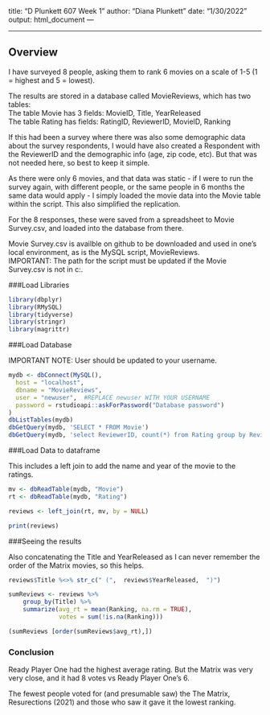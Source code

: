 title: "D Plunkett 607 Week 1"
author: "Diana Plunkett"
date: "1/30/2022"
output: html_document
---
<hr/>  
## Overview

I have surveyed 8 people, asking them to rank 6 movies on a scale of 1-5 (1 = highest and 5 = lowest).

The results are stored in a database called MovieReviews, which has two tables:    
The table Movie has 3 fields:  MovieID, Title, YearReleased    
The table Rating has fields: RatingID, ReviewerID, MovieID, Ranking    

If this had been a survey where there was also some demographic data about the survey respondents, I would have also created a Respondent with the ReviewerID and the demographic info (age, zip code, etc).  But that was not needed here, so best to keep it simple.  

As there were only 6 movies, and that data was static  - if I were to run the survey again, with different people, or the same people in 6 months the same data would apply - I simply loaded the movie data into the Movie table within the script.  This also simplified the replication.  

For the 8 responses, these were saved from a spreadsheet to Movie Survey.csv, and loaded into the database from there.  

Movie Survey.csv is availble on github to be downloaded and used in one's local environment, as is the MySQL script, MovieReviews.    
IMPORTANT: The path for the script must be updated if the Movie Survey.csv is not in c:\data. 

###Load Libraries 
```r
library(dbplyr)
library(RMySQL)
library(tidyverse)
library(stringr)
library(magrittr)
```


###Load Database

IMPORTANT NOTE: User should be updated to your username.

```r
mydb <- dbConnect(MySQL(), 
  host = "localhost",
  dbname = "MovieReviews",
  user = "newuser",  #REPLACE newuser WITH YOUR USERNAME
  password = rstudioapi::askForPassword("Database password")
)
dbListTables(mydb)
dbGetQuery(mydb, 'SELECT * FROM Movie')
dbGetQuery(mydb, 'select ReviewerID, count(*) from Rating group by ReviewerID')
```

###Load Data to dataframe

This includes a left join to add the name and year of the movie to the ratings.  

```r
mv <- dbReadTable(mydb, "Movie")
rt <- dbReadTable(mydb, "Rating")

reviews <- left_join(rt, mv, by = NULL)

print(reviews)

```

###Seeing the results

Also concatenating the Title and YearReleased as I can never remember the order of the Matrix movies, so this helps. 

```r

reviews$Title %<>% str_c(" (",  reviews$YearReleased,  ")")

sumReviews <- reviews %>% 
    group_by(Title) %>% 
    summarize(avg_rt = mean(Ranking, na.rm = TRUE), 
              votes = sum(!is.na(Ranking)))

(sumReviews [order(sumReviews$avg_rt),])
```
### Conclusion  

Ready Player One had the highest average rating.  But the Matrix was very very close, and it had 8 votes vs Ready Player One's 6.  

The fewest people voted for (and presumable saw) the The Matrix, Resurections (2021) and those who saw it gave it the lowest ranking.    




